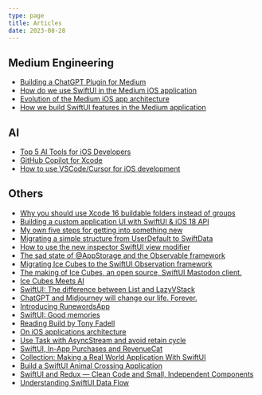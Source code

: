 ```yaml
---
type: page
title: Articles
date: 2023-08-28
---
```


## Medium Engineering

- [Building a ChatGPT Plugin for Medium](https://medium.engineering/building-a-chatgpt-plugin-for-medium-6813b59e4b24)
- [How do we use SwiftUI in the Medium iOS application](https://medium.engineering/how-do-we-use-swiftui-in-the-medium-ios-application-8f7bd95416ce)
- [Evolution of the Medium iOS app architecture](https://medium.engineering/evolution-of-the-medium-ios-app-architecture-8b6090f4508e)
- [How we build SwiftUI features in the Medium application](https://medium.engineering/how-we-build-swiftui-features-in-the-medium-application-21323a960910)

## AI

- [Top 5 AI Tools for iOS Developers](https://medium.com/@dimillian/top-5-ai-tools-for-ios-developers-5ee9f39558ac)
- [GitHub Copilot for Xcode](https://medium.com/@dimillian/github-copilot-for-xcode-62931a645173)
- [How to use VSCode/Cursor for iOS development](https://medium.com/@dimillian/how-to-use-cursor-for-ios-development-54b912c23941)


## Others

- [Why you should use Xcode 16 buildable folders instead of groups](https://medium.com/@dimillian/why-you-should-use-xcode-16-buildable-folders-instead-of-groups-6f438611914d)
- [Building a custom application UI with SwiftUI & iOS 18 API](https://medium.com/stackademic/building-a-custom-application-ui-with-swiftui-ios-18-api-ef8bc42598ed)
- [My own five steps for getting into something new](https://medium.com/@dimillian/my-own-five-steps-for-getting-into-something-new-0ae26881e76e)
- [Migrating a simple structure from UserDefault to SwiftData](https://medium.com/@dimillian/migrating-a-simple-structure-from-userdefault-to-swiftdata-6e6973b44bf9)
- [How to use the new inspector SwiftUI view modifier](https://medium.com/@dimillian/how-to-use-the-new-inspector-swiftui-view-modifier-9cefb8353beb)
- [The sad state of @AppStorage and the Observable framework](https://medium.com/@dimillian/the-sad-state-of-appstorage-and-the-observable-framework-9c924296a434)
- [Migrating Ice Cubes to the SwiftUI Observation framework](https://medium.com/@dimillian/migrating-ice-cubes-to-the-swiftui-observation-framework-821f90deebee)
- [The making of Ice Cubes, an open source, SwiftUI Mastodon client.](https://dimillian.medium.com/the-making-of-ice-cubes-an-open-source-swiftui-mastodon-client-45ebea5cf6b6)
- [Ice Cubes Meets AI](https://dimillian.medium.com/ice-cubes-meets-ai-46d5e5bc2a5c)
- [SwiftUI: The difference between List and LazyVStack](https://dimillian.medium.com/swiftui-the-difference-between-list-and-lazyvstack-3d5eeaccb156)
- [ChatGPT and Midjourney will change our life. Forever.](https://dimillian.medium.com/chatgpt-and-midjourney-will-change-our-life-forever-d5590836fbd9)
- [Introducing RunewordsApp](https://dimillian.medium.com/introducing-runewordsapp-5dfd146a6963)
- [SwiftUI: Good memories](https://dimillian.medium.com/swiftui-attributedstring-is-not-there-yet-63d49e9f9c16)
- [Reading Build by Tony Fadell](https://dimillian.medium.com/reading-build-by-tony-fadell-d44340e6e36a)
- [On iOS applications architecture](https://dimillian.medium.com/on-ios-architecture-7718af481fad)
- [Use Task with AsyncStream and avoid retain cycle](https://dimillian.medium.com/use-task-with-asyncstream-and-avoid-retain-cycle-4c92dddf30ef)
- [SwiftUI, In-App Purchases and RevenueCat](https://dimillian.medium.com/swiftui-in-app-purchases-and-revenuecat-abfe0478ca71)
- [Collection: Making a Real World Application With SwiftUI](https://betterprogramming.pub/collection-making-a-real-world-application-with-swiftui-4f9bc8c7fb71)
- [Build a SwiftUI Animal Crossing Application](https://betterprogramming.pub/build-a-swiftui-animal-crossing-application-part-1-aaf3528c1df)
- [SwiftUI and Redux — Clean Code and Small, Independent Components](https://betterprogramming.pub/swiftui-and-redux-clean-code-and-small-independent-components-6f46a5eb46b3)
- [Understanding SwiftUI Data Flow](https://betterprogramming.pub/understanding-swiftui-data-flow-79429a49ae35)
